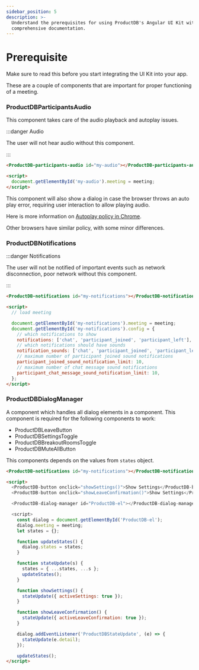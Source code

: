```yaml
---
sidebar_position: 5
description: >-
  Understand the prerequisites for using ProductDB's Angular UI Kit with our
  comprehensive documentation.
---
```


# Prerequisite

Make sure to read this before you start integrating the UI Kit into your app.

These are a couple of components that are important for proper functioning of a
meeting.

### ProductDBParticipantsAudio

This component takes care of the audio playback and autoplay issues.

:::danger Audio

The user will not hear audio without this component.

:::

```html
<ProductDB-participants-audio id="my-audio"></ProductDB-participants-audio>

<script>
  document.getElementById('my-audio').meeting = meeting;
</script>
```

This component will also show a dialog in case the browser throws an auto play
error, requiring user interaction to allow playing audio.

Here is more information on
[Autoplay policy in Chrome](https://developer.chrome.com/blog/autoplay/).

Other browsers have similar policy, with some minor differences.

### ProductDBNotifications

:::danger Notifications

The user will not be notified of important events such as network disconnection,
poor network without this component.

:::

```html
<ProductDB-notifications id="my-notifications"></ProductDB-notifications>

<script>
  // load meeting

  document.getElementById('my-notifications').meeting = meeting;
  document.getElementById('my-notifications').config = {
    // which notifications to show
    notifications: ['chat', 'participant_joined', 'participant_left'],
    // which notifications should have sounds
    notification_sounds: ['chat', 'participant_joined', 'participant_left'],
    // maximum number of participant joined sound notifications
    participant_joined_sound_notification_limit: 10,
    // maximum number of chat message sound notifications
    participant_chat_message_sound_notification_limit: 10,
  };
</script>
```

### ProductDBDialogManager

A component which handles all dialog elements in a component. This component is required for the following components to work:

- ProductDBLeaveButton
- ProductDBSettingsToggle
- ProductDBBreakoutRoomsToggle
- ProductDBMuteAllButton

This components depends on the values from `states` object.

```html
<ProductDB-notifications id="my-notifications"></ProductDB-notifications>

<script>
  <ProductDB-button onclick="showSettings()">Show Settings</ProductDB-button>
  <ProductDB-button onclick="showLeaveConfirmation()">Show Settings</ProductDB-button>

  <ProductDB-dialog-manager id="ProductDB-el"></ProductDB-dialog-manager>

  <script>
    const dialog = document.getElementById('ProductDB-el');
    dialog.meeting = meeting;
    let states = {};

    function updateStates() {
      dialog.states = states;
    }

    function stateUpdate(s) {
      states = { ...states, ...s };
      updateStates();
    }

    function showSettings() {
      stateUpdate({ activeSettings: true });
    }

    function showLeaveConfirmation() {
      stateUpdate({ activeLeaveConfirmation: true });
    }

    dialog.addEventListener('ProductDBStateUpdate', (e) => {
      stateUpdate(e.detail);
    });

    updateStates();
</script>
```

<head>
  <title>Angular UI Kit Prerequisite</title>
  <meta name="description" content="Understand the prerequisites for using ProductDB's Angular UI Kit with our comprehensive documentation."/>
</head>
